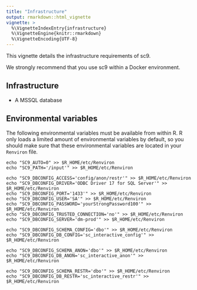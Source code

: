 ```yaml
---
title: "Infrastructure"
output: rmarkdown::html_vignette
vignette: >
  %\VignetteIndexEntry{infrastructure}
  %\VignetteEngine{knitr::rmarkdown}
  %\VignetteEncoding{UTF-8}
---
```


This vignette details the infrastructure requirements of sc9.

We strongly recommend that you use sc9 within a Docker environment.

## Infrastructure

- A MSSQL database

## Environmental variables

The following environmental variables must be available from within R. R only loads a limited amount of environmental variables by default, so you should make sure that these environmental variables are located in your `Renviron` file.

```
echo "SC9_AUTO=0" >> $R_HOME/etc/Renviron
echo "SC9_PATH='/input'" >> $R_HOME/etc/Renviron

echo "SC9_DBCONFIG_ACCESS='config/anon/restr'" >> $R_HOME/etc/Renviron
echo "SC9_DBCONFIG_DRIVER='ODBC Driver 17 for SQL Server'" >> $R_HOME/etc/Renviron
echo "SC9_DBCONFIG_PORT='1433'" >> $R_HOME/etc/Renviron
echo "SC9_DBCONFIG_USER='SA'" >> $R_HOME/etc/Renviron
echo "SC9_DBCONFIG_PASSWORD='yourStrongPassword100'" >> $R_HOME/etc/Renviron
echo "SC9_DBCONFIG_TRUSTED_CONNECTION='no'" >> $R_HOME/etc/Renviron
echo "SC9_DBCONFIG_SERVER='dm-prod'" >> $R_HOME/etc/Renviron

echo "SC9_DBCONFIG_SCHEMA_CONFIG='dbo'" >> $R_HOME/etc/Renviron
echo "SC9_DBCONFIG_DB_CONFIG='sc_interactive_config'" >> $R_HOME/etc/Renviron

echo "SC9_DBCONFIG_SCHEMA_ANON='dbo'" >> $R_HOME/etc/Renviron
echo "SC9_DBCONFIG_DB_ANON='sc_interactive_anon'" >> $R_HOME/etc/Renviron

echo "SC9_DBCONFIG_SCHEMA_RESTR='dbo'" >> $R_HOME/etc/Renviron
echo "SC9_DBCONFIG_DB_RESTR='sc_interactive_restr'" >> $R_HOME/etc/Renviron
```
